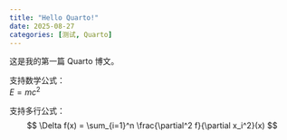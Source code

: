 ```yaml
---
title: "Hello Quarto!"
date: 2025-08-27
categories: [测试, Quarto]
---
```


这是我的第一篇 Quarto 博文。

支持数学公式：  
$E = mc^2$

支持多行公式：
$$
\Delta f(x) = \sum_{i=1}^n \frac{\partial^2 f}{\partial x_i^2}(x)
$$
